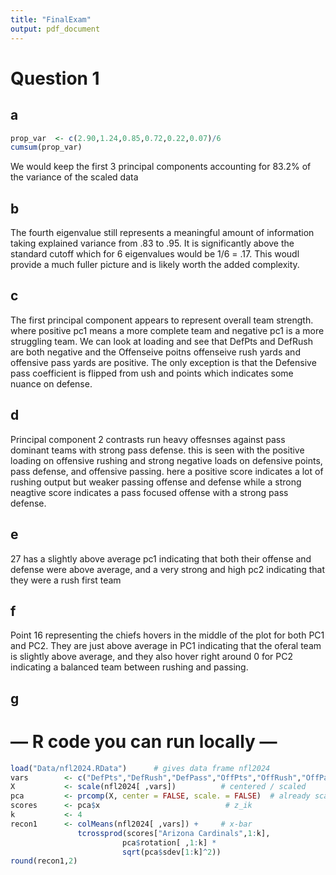 ```yaml
---
title: "FinalExam"
output: pdf_document
---
```


# Question 1

## a
```r
prop_var  <- c(2.90,1.24,0.85,0.72,0.22,0.07)/6
cumsum(prop_var)
```

We would keep the first 3 principal components accounting for 83.2% of the variance of the scaled data

## b

The fourth eigenvalue still represents a meaningful amount of information taking explained variance from .83 to .95. It is significantly above the standard cutoff which for 6 eigenvalues would be 1/6 = .17. This woudl provide a much fuller picture and is likely worth the added complexity.

## c

The first principal component appears to represent overall team strength. where positive pc1 means a more complete team and negative pc1 is a more struggling team. We can look at loading and see that DefPts and DefRush are both negative and the Offenseive poitns offenseive rush yards and offensive pass yards are positive. The only exception is that the Defensive pass coefficient is flipped from ush and points which indicates some nuance on defense.

## d
Principal component 2 contrasts  run heavy offesnses against pass dominant teams with strong pass defense. this is seen with the positive loading on offensive rushing and strong negative loads on defensive points, pass defense, and offensive passing. here a positive score indicates a lot of rushing output but weaker passing offense and defense while a strong neagtive score indicates a pass focused offense with a strong pass defense.

## e
27 has a slightly above average pc1 indicating that both their offense and defense were above average, and a very strong and high pc2 indicating that they were a rush first team 

## f
Point 16 representing the chiefs hovers in the middle of the plot for both PC1 and PC2. They are just above average in PC1 indicating that the oferal team is slightly above average, and they also hover right around 0 for PC2 indicating a balanced team between rushing and passing.

## g
# --- R code you can run locally ---

```r
load("Data/nfl2024.RData")      # gives data frame nfl2024
vars        <- c("DefPts","DefRush","DefPass","OffPts","OffRush","OffPass")
X           <- scale(nfl2024[ ,vars])          # centered / scaled
pca         <- prcomp(X, center = FALSE, scale. = FALSE)  # already scaled
scores      <- pca$x                            # z_ik
k           <- 4
recon1      <- colMeans(nfl2024[ ,vars]) +     # x-bar
               tcrossprod(scores["Arizona Cardinals",1:k],
                         pca$rotation[ ,1:k] *
                         sqrt(pca$sdev[1:k]^2))
round(recon1,2)

```



